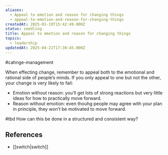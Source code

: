 ```yaml
---
aliases:
  - Appeal to emotion and reason for changing things
  - appeal-to-emotion-and-reason-for-changing-things
createdAt: 2025-01-19T15:42:49.000Z
status: seedling
title: Appeal to emotion and reason for changing things
topics:
  - leadership
updatedAt: 2025-04-21T17:30:45.000Z
---
```

#cahnge-management

When effecting change, remember to appeal both to the emotional and rational side of people’s minds. If you only appeal to one but not the other, your change is very likely to fail:

- Emotion without reason: you’ll get lots of strong reactions but very little ideas for how to practically move forward.
- Reason without emotion: even thouhg people may agree with your plan in principle, they won’t be motivated to move forward.

#tbd How can this be done in a structured and consistent way?

## References

- [[switch|switch]]
